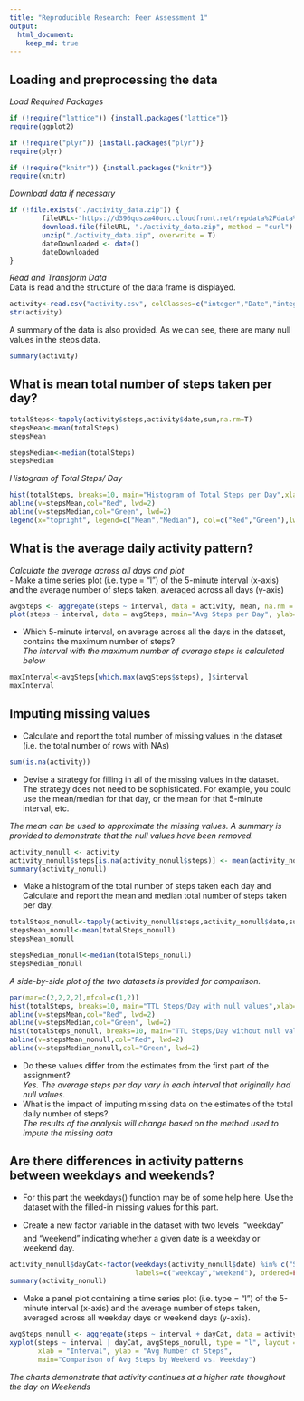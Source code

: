 ```yaml
---
title: "Reproducible Research: Peer Assessment 1"
output: 
  html_document:
    keep_md: true
---
```



## Loading and preprocessing the data
*Load Required Packages*
```r
if (!require("lattice")) {install.packages("lattice")}
require(ggplot2)

if (!require("plyr")) {install.packages("plyr")}
require(plyr)

if (!require("knitr")) {install.packages("knitr")}
require(knitr)
```
*Download data if necessary*
```r
if (!file.exists("./activity_data.zip")) {
        fileURL<-"https://d396qusza40orc.cloudfront.net/repdata%2Fdata%2Factivity.zip"
        download.file(fileURL, "./activity_data.zip", method = "curl")
        unzip("./activity_data.zip", overwrite = T)
        dateDownloaded <- date()
        dateDownloaded
}
```
*Read and Transform Data*  
Data is read and the structure of the data frame is displayed.
```r
activity<-read.csv("activity.csv", colClasses=c("integer","Date","integer"))
str(activity)
```
A summary of the data is also provided.  As we can see, there are many null values in the steps data.
```r
summary(activity)
```
## What is mean total number of steps taken per day?
```r
totalSteps<-tapply(activity$steps,activity$date,sum,na.rm=T)
stepsMean<-mean(totalSteps)
stepsMean
```
```r
stepsMedian<-median(totalSteps)
stepsMedian
```
*Histogram of Total Steps/ Day*
```r
hist(totalSteps, breaks=10, main="Histogram of Total Steps per Day",xlab="Total Steps/ Day")
abline(v=stepsMean,col="Red", lwd=2)
abline(v=stepsMedian,col="Green", lwd=2)
legend(x="topright", legend=c("Mean","Median"), col=c("Red","Green"),lwd=2)
```


## What is the average daily activity pattern?
*Calculate the average across all days and plot*  
  - Make a time series plot (i.e. type = “l”) of the 5-minute interval (x-axis) and the average number of steps taken, averaged across all days (y-axis)
```r
avgSteps <- aggregate(steps ~ interval, data = activity, mean, na.rm = TRUE)
plot(steps ~ interval, data = avgSteps, main="Avg Steps per Day", ylab="Avg Steps", type = "l")
```
  
  - Which 5-minute interval, on average across all the days in the dataset, contains the maximum number of steps?  
  *The interval with the maximum number of average steps is calculated below*
```r
maxInterval<-avgSteps[which.max(avgSteps$steps), ]$interval
maxInterval
```

## Imputing missing values  
  - Calculate and report the total number of missing values in the dataset (i.e. the total number of rows with NAs)
```r
sum(is.na(activity))
```
  - Devise a strategy for filling in all of the missing values in the dataset. The strategy does not need to be sophisticated. For example, you could use the mean/median for that day, or the mean for that 5-minute interval, etc.  
  
*The mean can be used to approximate the missing values.  A summary is provided to demonstrate that the null values have been removed.*
```r
activity_nonull <- activity
activity_nonull$steps[is.na(activity_nonull$steps)] <- mean(activity_nonull$steps, na.rm = T)
summary(activity_nonull)
```
  - Make a histogram of the total number of steps taken each day and Calculate and report the mean and median total number of steps taken per day. 

```r
totalSteps_nonull<-tapply(activity_nonull$steps,activity_nonull$date,sum,na.rm=T)
stepsMean_nonull<-mean(totalSteps_nonull)
stepsMean_nonull
```
```r
stepsMedian_nonull<-median(totalSteps_nonull)
stepsMedian_nonull
```
*A side-by-side plot of the two datasets is provided for comparison.*
```r
par(mar=c(2,2,2,2),mfcol=c(1,2))
hist(totalSteps, breaks=10, main="TTL Steps/Day with null values",xlab="Total Steps/ Day")
abline(v=stepsMean,col="Red", lwd=2)
abline(v=stepsMedian,col="Green", lwd=2)
hist(totalSteps_nonull, breaks=10, main="TTL Steps/Day without null values",xlab="Total Steps/ Day")
abline(v=stepsMean_nonull,col="Red", lwd=2)
abline(v=stepsMedian_nonull,col="Green", lwd=2)
```
  
  - Do these values differ from the estimates from the first part of the assignment?  
        *Yes. The average steps per day vary in each interval that originally had null values.*  
  - What is the impact of imputing missing data on the estimates of the total daily number of steps?  
        *The results of the analysis will change based on the method used to impute the missing data*  

## Are there differences in activity patterns between weekdays and weekends?  
  - For this part the weekdays() function may be of some help here. Use the dataset with the filled-in missing values for this part.  
  
  - Create a new factor variable in the dataset with two levels  weekday and weekend indicating whether a given date is a weekday or weekend day.
  
```r
activity_nonull$dayCat<-factor(weekdays(activity_nonull$date) %in% c("Saturday","Sunday"),
                               labels=c("weekday","weekend"), ordered=FALSE)
summary(activity_nonull)
```
  
  - Make a panel plot containing a time series plot (i.e. type = “l”) of the 5-minute interval (x-axis) and the average number of steps taken, averaged across all weekday days or weekend days (y-axis). 
```r
avgSteps_nonull <- aggregate(steps ~ interval + dayCat, data = activity_nonull, mean)
xyplot(steps ~ interval | dayCat, avgSteps_nonull, type = "l", layout = c(1, 2), 
       xlab = "Interval", ylab = "Avg Number of Steps", 
       main="Comparison of Avg Steps by Weekend vs. Weekday")
```
  
*The charts demonstrate that activity continues at a higher rate thoughout the day on Weekends*